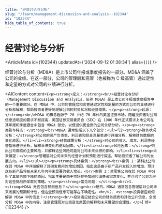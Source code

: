 ```yaml
---
title: "经营讨论与分析"
slug: "/learn/management-discussion-and-analysis--102344"
id: "102344"
hide_table_of_contents: true
---
```



# 经营讨论与分析

<ArticleMeta id={102344} updatedAt={'2024-09-12 01:38:34'} alias={`[]`} />
<div className='border-solid border-b border-t-0 my-4 border-[var(--ifm-color-gray-300)]' />

经营讨论与分析（MD&A）是上市公司年报或季度报告的一部分。MD&A 涵盖了公司的业绩。在这一部分，公司的管理层和高管（也被称为 C 级高管）通过定性和定量的方式对公司的业绩进行分析。

<AIContent content={`<p><strong>定义：</strong><br/>经营讨论与分析（Management Discussion and Analysis，简称 MD&A）是上市公司年报或季度报告中的一个重要部分。在 MD&A 中，公司的管理层和高管通过定性和定量的方式对公司的业绩进行分析和解释，帮助投资者更好地理解公司的财务状况和经营成果。</p><p><strong>起源：</strong><br/>MD&A 的概念起源于 20 世纪 70 年代的美国证券市场。随着投资者对公司信息透明度的要求不断提高，美国证券交易委员会（SEC）在 1980 年代正式要求上市公司在其年报和季度报告中包含 MD&A 部分，以便提供更全面的公司业绩分析。</p><p><strong>类别与特点：</strong><br/>MD&A 通常包括以下几个部分：<ul><li><strong>财务状况分析：</strong>对公司的资产负债表、利润表和现金流量表进行详细分析，解释财务数据的变化原因。</li><li><strong>经营成果分析：</strong>对公司的收入、成本、利润等经营指标进行分析，解释业绩变化的驱动因素。</li><li><strong>风险因素：</strong>列出公司面临的主要风险，并解释这些风险可能对公司未来业绩的影响。</li><li><strong>未来展望：</strong>管理层对公司未来的经营计划和预期进行描述，帮助投资者了解公司的发展方向。</li></ul></p><p><strong>具体案例：</strong><br/>案例 1：某科技公司在其 MD&A 中详细解释了其研发费用的增加原因，指出这是由于新产品开发投入的增加，预计这些新产品将在未来几年内带来显著的收入增长。<br/>案例 2：某零售公司在其 MD&A 中分析了其销售额下降的原因，指出主要是由于市场竞争加剧和消费者需求变化，并介绍了公司为应对这些挑战所采取的策略。</p><p><strong>常见问题：</strong><br/>1. <strong>MD&A 是否包含预测信息？</strong><br/>是的，MD&A 通常包含管理层对公司未来发展的预期和计划，但这些预测信息可能存在不确定性。<br/>2. <strong>投资者应如何解读 MD&A 中的信息？</strong><br/>投资者应结合公司的财务报表和其他公开信息，全面分析 MD&A 中的内容，注意管理层对业绩变化原因的解释和未来展望的合理性。</p>`} id={102344} />
